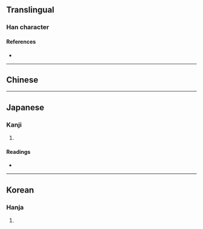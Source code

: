 {{character info}}
==Translingual==

===Han character===
{{Han char|rn=29|rad=又|as=03|sn=5|four=|canj=DJE,XDJE}}

====References====
* {{Han ref|kx=0165.230|dkj=03130|dj=0376.040|hdz=10393.180|uh=53CF|ud=21455}}

----

==Chinese==
{{zh-see|夬|av}}

----

==Japanese==

===Kanji===
{{ja-kanji|grade=|rs=又03}}

# {{rfdef|ja|sort=又03}}

====Readings====
* {{ja-readings|goon=けち|kanon=かい,けつ|kun=わ-ける}}

----

==Korean==

===Hanja===
{{ko-hanja|hangeul=괘|rv=gwae|mr=kwae}}

# {{rfdef|ko|sort=又03}}